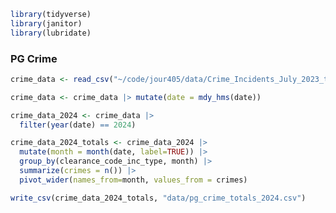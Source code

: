 ```r
library(tidyverse)
library(janitor)
library(lubridate)
```

### PG Crime

```r
crime_data <- read_csv("~/code/jour405/data/Crime_Incidents_July_2023_to_Present_20250120.csv") |> clean_names()

crime_data <- crime_data |> mutate(date = mdy_hms(date))

crime_data_2024 <- crime_data |> 
  filter(year(date) == 2024)

crime_data_2024_totals <- crime_data_2024 |> 
  mutate(month = month(date, label=TRUE)) |> 
  group_by(clearance_code_inc_type, month) |> 
  summarize(crimes = n()) |> 
  pivot_wider(names_from=month, values_from = crimes)

write_csv(crime_data_2024_totals, "data/pg_crime_totals_2024.csv")

```

